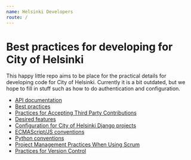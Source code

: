 ```yaml
---
name: Helsinki Developers
route: /
---
```


# Best practices for developing for City of Helsinki

This happy little repo aims to be place for the practical details for developing code for City of Helsinki. Currently it is a bit outdated, but we hope to fill in stuff such as how to do authentication and configuration.

- [API documentation](apis/)
- [Best practices](best_practices/bestpractice-outline.md)
- [Practices for Accepting Third Party Contributions](best_practices/accepting-contributions.md)
- [Desired features](best_practices/dependency-tracking.md)
- [Configuration for City of Helsinki Django projects](best_practices/django-configuration.md)
- [ECMAScript/JS conventions](best_practices/es.md)
- [Python conventions](best_practices/python.md)
- [Project Management Practices When Using Scrum](best_practices/scrum-project-management.md)
- [Practices for Version Control](best_practices/version-control.md)
